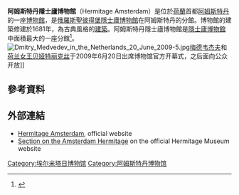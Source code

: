 {{Infobox museum
| name             = 阿姆斯特丹隐士庐博物馆<br>Hermitage Amsterdam
| image            = Hermitage Amsterdam - Ingang.JPG
| image_upright    = 1.15
| caption          = 博物馆入口
| alt              = The entrance of the Hermitage Amsterdam
| map_type         = Netherlands Amsterdam Central
| map_caption      = 阿姆斯特丹市中心位置
| map_alt          = The location of the Hermitage Amsterdam on the map of Amsterdam, Netherlands
| map_size         = 250
| latitude         = 52.365
| longitude        = 4.9025
| coordinates_type = type:landmark_region:NL
| established      = 1682 (建筑)<ref>[http://www.hermitage.nl/en/hermitage_amsterdam/geschiedenis_van_het_gebouw.htm History of the Building] {{webarchive|url=https://web.archive.org/web/20120105122241/http://hermitage.nl/en/hermitage_amsterdam/geschiedenis_van_het_gebouw.htm |date=2012-01-05 }}, Hermitage Amsterdam. Retrieved on 2013-04-14.</ref><br>2004 (博物馆)<ref>[http://www.hermitage.nl/en/hermitage_amsterdam/van_amstelhof_naar_hermitage_amsterdam.htm From Amstelhof to Hermitage Amsterdam] {{webarchive|url=https://web.archive.org/web/20111219233031/http://www.hermitage.nl/en/hermitage_amsterdam/van_amstelhof_naar_hermitage_amsterdam.htm |date=2011-12-19 }}, Hermitage Amsterdam. Retrieved on 2013-04-14.</ref>
| location         = 荷兰阿姆斯特丹Amstel 51
| type             = [[艺术博物馆|艺术博物馆]]
| collection       = 
| visitors         = 380,931 (2013)
| director         = Cathelijne Broers
| president        = 
| curator          = 
| owner            =
| publictransit    = [[滑铁卢广场|滑铁卢广场]]<ref name="visitorinfo"/><br>[[阿姆斯特丹地铁|地铁]]: {{nowrap|51 [[File:Gvba51.svg|12px]]}}, {{nowrap|53 [[File:Gvba53.svg|12px]]}}, {{nowrap|54 [[File:Gvba54.svg|12px]]}}<ref name="visitorinfo">[http://www.hermitage.nl/en/bezoek/ Visit], Hermitage Amsterdam. Retrieved on 2013-04-14.</ref><br>
[[阿姆斯特丹电车|电车]]: {{nowrap|9 [[File:Amsterdam_tramlijn_9.svg|12px]]}}, {{nowrap|14 [[File:Amsterdam_tramlijn_14.svg|12px]]}}<ref name="visitorinfo"/>
| car_park         = 
| network          = 
| website          = [http://www.hermitage.nl/ www.hermitage.nl]
}}

'''阿姆斯特丹隱士廬博物館'''（Hermitage Amsterdam）是位於[[荷蘭|荷蘭]]首都[[阿姆斯特丹|阿姆斯特丹]]的一座[[博物館|博物館]]，是[[俄羅斯|俄羅斯]][[聖彼得堡|聖彼得堡]][[隱士廬博物館|隱士廬博物館]]在阿姆斯特丹的分館。博物館的建築修建於1681年，為古典風格的[[建築|建築]]。阿姆斯特丹隱士廬博物館是[[隱士廬博物館|隱士廬博物館]]中面積最大的一座分館<ref name="opening">{{cite web| title=Hermitage to open 20 June 2009| url=http://hermitage.nl/en/pers/algemeen/persberichten/persbericht_opening_hermitage_fase_2.htm| publisher=Hermitage Amsterdam| accessdate=2012-01-07}}</ref>。
[[File:Dmitry_Medvedev_in_the_Netherlands_20_June_2009-5.jpg|thumb]][[德米特里·阿纳托利耶维奇·梅德韦杰夫|梅德韦杰夫]]和[[荷兰女王|荷兰女王]][[贝娅特丽克丝_(荷兰)|贝娅特丽克丝]]于2009年6月20日出席博物馆官方开幕式，之后面向公众开放]]

==參考資料==
{{reflist}}

==外部連結==
{{commons category|Hermitage Amsterdam}}
*[http://www.hermitage.nl/en/ Hermitage Amsterdam], official website
*[https://web.archive.org/web/20140808052312/http://hermitagemuseum.org/html_En/13/hm13_5.html Section on the Amsterdam Hermitage] on the official Hermitage Museum website

{{Authority control}}
[[Category:埃尔米塔日博物馆|Category:埃尔米塔日博物馆]]
[[Category:阿姆斯特丹博物馆|Category:阿姆斯特丹博物馆]]